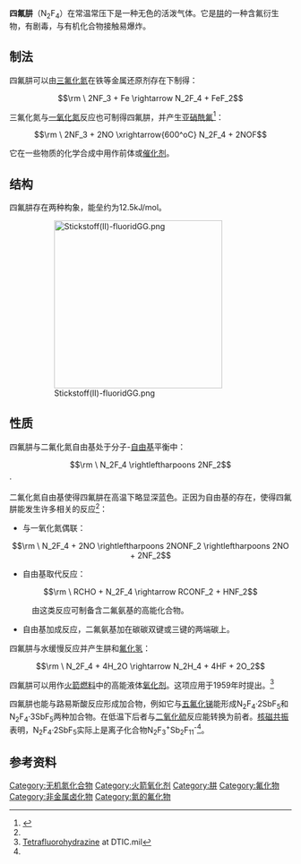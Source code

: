 {{chembox
| Watchedfields = changed
| verifiedrevid = 401623939
| ImageFile = Tetrafluorohydrazine-2D.png
| ImageFile1 = Tetrafluorohydrazine-3D-balls.png
| IUPACName = 1,1,2,2-tetrafluorohydrazine
| OtherNames = 四氟化二氮
| Section1 = {{Chembox Identifiers
| CASNo = 10036-47-2
| CASNo_Ref = {{cascite|changed|??}}
|  ChemSpiderID_Ref  = {{chemspidercite|correct|chemspider}}
|  ChemSpiderID  =  23228
|  InChI1  =  1/F4N2/c1-5(2)6(3)4
|  InChIKey1  =  GFADZIUESKAXAK-UHFFFAOYAX
|  StdInChI_Ref  = {{stdinchicite|correct|chemspider}}
|  StdInChI  =  1S/F4N2/c1-5(2)6(3)4
|  StdInChIKey_Ref  = {{stdinchicite|correct|chemspider}}
|  StdInChIKey  =  GFADZIUESKAXAK-UHFFFAOYSA-N
|  PubChem  =  24845
|  SMILES  =  FN(F)N(F)F
|  InChI  =  1/F4N2/c1
}}
| Section2 = {{Chembox Properties
| Formula = N<sub>2</sub>F<sub>4</sub>
| MolarMass = 104.01
| Appearance = 无色气体<ref name="howi">{{Holleman-Wiberg|Auflage=101.|Startseite=?}}</ref>
| Density = 4.6 kg·m<sup>−3</sup><ref name="webelements">[https://www.webelements.com/compounds/nitrogen/dinitrogen_tetrafluoride.html Stickstoff(II)-fluorid bei webelements.com]</ref>
| MeltingPt = −164.5 °C, 108.7 K<ref name="Greenwood&Earnshaw">{{Greenwood&Earnshaw}}</ref>
| Melting_notes =
| BoilingPt = −73 °C, 200 K<ref name="Greenwood&Earnshaw" />
| Boiling_notes =
| Solubility =
| SolubleOther =
}}
| Section7 = {{Chembox Hazards
|   ExternalMSDS =
|   MainHazards = 
|   NFPA-H = 4
|   NFPA-F = 0
|   NFPA-R = 3
|   NFPA-O = 
| RPhrases =
| SPhrases =
| RSPhrases =
| FlashPt = 
| Autoignition =
| ExploLimits =
| PEL = }}
| Section8 = {{Chembox Related
| OtherAnions =
| OtherCations =
| OtherFunctn =
| Function =
| OtherCpds = }}
}}

'''四氟肼'''（N<sub>2</sub>F<sub>4</sub>）在常温常压下是一种无色的活泼气体。它是[[肼|肼]]的一种含氟衍生物，有剧毒，与有机化合物接触易爆炸。

==制法==

四氟肼可以由[[三氟化氮|三氟化氮]]在铁等金属还原剂存在下制得：

:<math>\rm \ 2NF_3 + Fe \rightarrow N_2F_4 + FeF_2</math>

三氟化氮与[[一氧化氮|一氧化氮]]反应也可制得四氟肼，并产生[[亚硝酰氟|亚硝酰氟]]<ref name="无机化学丛书">{{cite book|title=《无机化学丛书》第四卷：氮、磷、砷分族|pages=P397-398|author=张青莲|isbn=7-03-002238-6|location=北京|publisher=科学出版社}}</ref>：

:<math>\rm \ 2NF_3 + 2NO \xrightarrow{600^oC} N_2F_4 + 2NOF</math>

它在一些物质的化学合成中用作前体或[[催化剂|催化剂]]。

==结构==
四氟肼存在两种构象，能垒约为12.5kJ/mol。

:[[File:Stickstoff(II)-fluoridGG.png|300px]]

==性质==

四氟肼与二氟化氮自由基处于分子-[[自由基|自由基]]平衡中：

:<math>\rm \ N_2F_4 \rightleftharpoons 2NF_2</math>·

二氟化氮自由基使得四氟肼在高温下略显深蓝色。正因为自由基的存在，使得四氟肼能发生许多相关的反应<ref name="无机化学丛书" />：

*与一氧化氮偶联：
:<math>\rm \ N_2F_4 + 2NO \rightleftharpoons 2NONF_2 \rightleftharpoons 2NO + 2NF_2</math>
*自由基取代反应：
:<math>\rm \ RCHO + N_2F_4 \rightarrow RCONF_2 + HNF_2</math>
:由这类反应可制备含二氟氨基的高能化合物。
*自由基加成反应，二氟氨基加在碳碳双键或三键的两端碳上。

四氟肼与水缓慢反应并产生肼和[[氟化氢|氟化氢]]：

:<math>\rm \ N_2F_4 + 4H_2O \rightarrow N_2H_4 + 4HF + 2O_2</math>

四氟肼可以用作[[火箭燃料|火箭燃料]]中的高能液体[[氧化剂|氧化剂]]。这项应用于1959年时提出。<ref>[http://stinet.dtic.mil/oai/oai?&verb=getRecord&metadataPrefix=html&identifier=AD0313998 Tetrafluorohydrazine] {{Wayback|url=http://stinet.dtic.mil/oai/oai?&verb=getRecord&metadataPrefix=html&identifier=AD0313998 |date=20070312051306 }} at DTIC.mil</ref>

四氟肼也能与路易斯酸反应形成加合物，例如它与[[五氟化锑|五氟化锑]]能形成N<sub>2</sub>F<sub>4</sub>·2SbF<sub>5</sub>和N<sub>2</sub>F<sub>4</sub>·3SbF<sub>5</sub>两种加合物。在低温下后者与[[二氧化硫|二氧化硫]]反应能转换为前者。[[核磁共振|核磁共振]]表明，N<sub>2</sub>F<sub>4</sub>·2SbF<sub>5</sub>实际上是离子化合物N<sub>2</sub>F<sub>3</sub><sup>+</sup>Sb<sub>2</sub>F<sub>11</sub><sup>-</sup><ref name="无机化学丛书" />。

== 参考资料 ==
{{Reflist}}

{{Hydrazines}}
{{氮化合物}}
{{含氮无机物}}

[[Category:无机氮化合物|Category:无机氮化合物]]
[[Category:火箭氧化剂|Category:火箭氧化剂]]
[[Category:肼|Category:肼]]
[[Category:氟化物|Category:氟化物]]
[[Category:非金属卤化物|Category:非金属卤化物]]
[[Category:氮的氟化物|Category:氮的氟化物]]